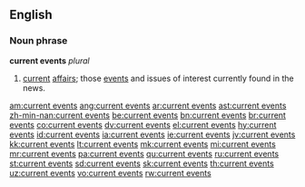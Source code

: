 ==English==
===Noun phrase===
'''current events''' ''plural''

#[[current]] [[affairs]]; those [[event]]s and issues of interest currently found in the news.

[[am:current events]]
[[ang:current events]]
[[ar:current events]]
[[ast:current events]]
[[zh-min-nan:current events]]
[[be:current events]]
[[bn:current events]]
[[br:current events]]
[[co:current events]]
[[dv:current events]]
[[el:current events]]
[[hy:current events]]
[[id:current events]]
[[ia:current events]]
[[ie:current events]]
[[jv:current events]]
[[kk:current events]]
[[lt:current events]]
[[mk:current events]]
[[mi:current events]]
[[mr:current events]]
[[pa:current events]]
[[qu:current events]]
[[ru:current events]]
[[st:current events]]
[[sd:current events]]
[[sk:current events]]
[[th:current events]]
[[uz:current events]]
[[vo:current events]]
[[rw:current events]]